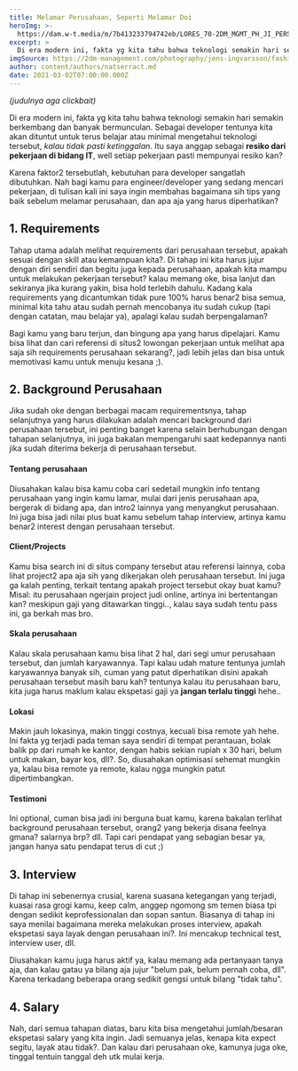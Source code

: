 ```yaml
---
title: Melamar Perusahaan, Seperti Melamar Doi
heroImg: >-
  https://dam.w-t.media/m/7b413233794742eb/LORES_70-2DM_MGMT_PH_JI_PERSONAL_BIBI_DSCF1618-jpg.jpg
excerpt: >
  Di era modern ini, fakta yg kita tahu bahwa teknologi semakin hari semakin berkembang dan banyak bermunculan. Sebagai developer tentunya kita akan dituntut untuk terus belajar atau minimal mengetahui teknologi tersebut, kalau tidak pasti
imgSource: https://2dm-management.com/photography/jens-ingvarsson/fashion/bibi-haripova
author: content/authors/natserract.md
date: 2021-03-02T07:00:00.000Z
---
```


_(judulnya aga clickbait)_

Di era modern ini, fakta yg kita tahu bahwa teknologi semakin hari semakin berkembang dan banyak bermunculan. Sebagai developer tentunya kita akan dituntut untuk terus belajar atau minimal mengetahui teknologi tersebut, _kalau tidak pasti ketinggalan_. Itu saya anggap sebagai **resiko dari pekerjaan di bidang IT**, well setiap pekerjaan pasti mempunyai resiko kan?

Karena faktor2 tersebutlah, kebutuhan para developer sangatlah dibutuhkan. Nah bagi kamu para engineer/developer yang sedang mencari pekerjaan, di tulisan kali ini saya ingin membahas bagaimana sih tips yang baik sebelum melamar perusahaan, dan apa aja yang harus diperhatikan?

## 1. Requirements

Tahap utama adalah melihat requirements dari perusahaan tersebut, apakah sesuai dengan skill atau kemampuan kita?. Di tahap ini kita harus jujur dengan diri sendiri dan begitu juga kepada perusahaan, apakah kita mampu untuk melakukan pekerjaan tersebut? kalau memang oke, bisa lanjut dan sekiranya jika kurang yakin, bisa hold terlebih dahulu. Kadang kala requirements yang dicantumkan tidak pure 100% harus benar2 bisa semua, minimal kita tahu atau sudah pernah mencobanya itu sudah cukup (tapi dengan catatan, mau belajar ya), apalagi kalau sudah berpengalaman?

Bagi kamu yang baru terjun, dan bingung apa yang harus dipelajari. Kamu bisa lihat dan cari referensi di situs2 lowongan pekerjaan untuk melihat apa saja sih requirements perusahaan sekarang?, jadi lebih jelas dan bisa untuk memotivasi kamu untuk menuju kesana ;).

## 2. Background Perusahaan

Jika sudah oke dengan berbagai macam requirementsnya, tahap selanjutnya yang harus dilakukan adalah mencari background dari perusahaan tersebut, ini penting banget karena selain berhubungan dengan tahapan selanjutnya, ini juga bakalan mempengaruhi saat kedepannya nanti jika sudah diterima bekerja di perusahaan tersebut.

#### Tentang perusahaan

Diusahakan kalau bisa kamu coba cari sedetail mungkin info tentang perusahaan yang ingin kamu lamar, mulai dari jenis perusahaan apa, bergerak di bidang apa, dan intro2 lainnya yang menyangkut perusahaan. Ini juga bisa jadi nilai plus buat kamu sebelum tahap interview, artinya kamu benar2 interest dengan perusahaan tersebut.

#### Client/Projects

Kamu bisa search ini di situs company tersebut atau referensi lainnya, coba lihat project2 apa aja sih yang dikerjakan oleh perusahaan tersebut. Ini juga ga kalah penting, terkait tentang apakah project tersebut okay buat kamu? Misal: itu perusahaan ngerjain project judi online, artinya ini bertentangan kan? meskipun gaji yang ditawarkan tinggi.., kalau saya sudah tentu pass ini, ga berkah mas bro.

#### Skala perusahaan

Kalau skala perusahaan kamu bisa lihat 2 hal, dari segi umur perusahaan tersebut, dan jumlah karyawannya. Tapi kalau udah mature tentunya jumlah karyawannya banyak sih, cuman yang patut diperhatikan disini apakah perusahaan tersebut masih baru kah? tentunya kalau itu perusahaan baru, kita juga harus maklum kalau ekspetasi gaji ya **jangan terlalu tinggi** hehe..

#### Lokasi

Makin jauh lokasinya, makin tinggi costnya, kecuali bisa remote yah hehe. Ini fakta yg terjadi pada teman saya sendiri di tempat perantauan, bolak balik pp dari rumah ke kantor, dengan habis sekian rupiah x 30 hari, belum untuk makan, bayar kos, dll?. So, diusahakan optimisasi sehemat mungkin ya, kalau bisa remote ya remote, kalau ngga mungkin patut dipertimbangkan.

#### Testimoni

Ini optional, cuman bisa jadi ini berguna buat kamu, karena bakalan terlihat background perusahaan tersebut, orang2 yang bekerja disana feelnya gmana? salarnya brp? dll. Tapi cari pendapat yang sebagian besar ya, jangan hanya satu pendapat terus di cut ;)

## 3. Interview

Di tahap ini sebenernya crusial, karena suasana ketegangan yang terjadi, kuasai rasa grogi kamu, keep calm, anggep ngomong sm temen biasa tpi dengan sedikit keprofessionalan dan sopan santun. Biasanya di tahap ini saya menilai bagaimana mereka melakukan proses interview, apakah ekspetasi saya layak dengan perusahaan ini?. Ini mencakup technical test, interview user, dll.

Diusahakan kamu juga harus aktif ya, kalau memang ada pertanyaan tanya aja, dan kalau gatau ya bilang aja jujur "belum pak, belum pernah coba, dll". Karena terkadang beberapa orang sedikit gengsi untuk bilang "tidak tahu".

## 4. Salary

Nah, dari semua tahapan diatas, baru kita bisa mengetahui jumlah/besaran ekspetasi salary yang kita ingin. Jadi semuanya jelas, kenapa kita expect segitu, layak atau tidak?. Dan kalau dari perusahaan oke, kamunya juga oke, tinggal tentuin tanggal deh utk mulai kerja.
